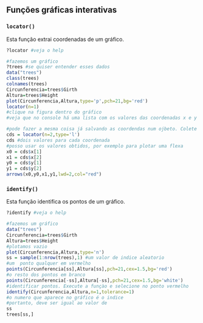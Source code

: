 ## Funções gráficas interativas

### `locator()`

Esta função extrai coordenadas de um gráfico.  

```r
?locator #veja o help

#fazemos um gráfico
?trees #se quiser entender esses dados
data("trees")
class(trees)
colnames(trees)
Circunferencia=trees$Girth
Altura=trees$Height
plot(Circunferencia,Altura,type='p',pch=21,bg='red')
locator(n=1) 
#clique na figura dentro do gráfico
#veja que no console há uma lista com os valores das coordenadas x e y

#pode fazer a mesma coisa já salvando as coordendas num ojbeto. Colete 2 pontos agora, traçando uma linha entre eles
cds = locator(n=2,type='l') 
cds #dois valores para cada coordenada
#posso usar os valores obtidos, por exemplo para plotar uma flexa
x0 = cds$x[1]
x1 = cds$x[2]
y0 = cds$y[1]
y1 = cds$y[2]
arrows(x0,y0,x1,y1,lwd=2,col="red")
```

### `identify()`

Esta função identifica os pontos de um gráfico.  

```r
?identify #veja o help

#fazemos um gráfico
data("trees")
Circunferencia=trees$Girth
Altura=trees$Height
#plotamos vazio
plot(Circunferencia,Altura,type='n')
ss = sample(1:nrow(trees),1) #um valor de indice aleatorio
#um  ponto qualquer em vermelho 
points(Circunferencia[ss],Altura[ss],pch=21,cex=1.5,bg='red')
#o resto dos pontos em branco
points(Circunferencia[-ss],Altura[-ss],pch=21,cex=1.5,bg='white')
#identificar pontos. Execute a funçào e selecione no ponto vermelho
identify(Circunferencia,Altura,n=1,tolerance=1)
#o numero que aparece no gráfico é o indice
#portanto, deve ser igual ao valor de
ss
trees[ss,]
```
